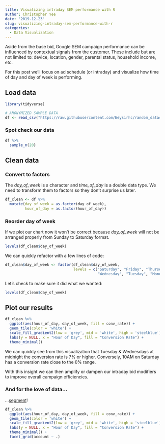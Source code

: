 ```yaml
---
title: Visualizing intraday SEM performance with R
author: Christopher Yee
date: '2019-12-23'
slug: visualizing-intraday-sem-performance-with-r
categories:
  - Data Visualization
---
```


Aside from the base bid, Google SEM campaign performance can be influenced by contextual signals from the customer. These include but are not limited to: device, location, gender, parental status, household income, etc.

For this post we'll focus on ad schedule (or intraday) and visualize how time of day and day of week is performing.

## Load data
```r
library(tidyverse)

# ANONYMIZED SAMPLE DATA
df <- read_csv("https://raw.githubusercontent.com/Eeysirhc/random_datasets/master/intraday_performance.csv")
```

### Spot check our data
```r
df %>% 
  sample_n(20)
```

## Clean data

### Convert to factors

The _day_of_week_ is a character and _time_of_day_ is a double data type. We need to transform them to factors so they don't surprise us later.

```r
df_clean <- df %>% 
  mutate(day_of_week = as.factor(day_of_week),
         hour_of_day = as.factor(hour_of_day)) 
```


### Reorder day of week

If we plot our chart now it won't be correct because _day_of_week_ will not be arranged properly from Sunday to Saturday format.
```r
levels(df_clean$day_of_week)
```

We can quickly refactor with a few lines of code:
```r
df_clean$day_of_week <- factor(df_clean$day_of_week, 
                               levels = c("Saturday", "Friday", "Thursday",
                                          "Wednesday", "Tuesday", "Monday", "Sunday"))
```


Let's check to make sure it did what we wanted:
```r
levels(df_clean$day_of_week)
```


## Plot our results
```r
df_clean %>% 
  ggplot(aes(hour_of_day, day_of_week, fill = conv_rate)) +
  geom_tile(color = 'white') +
  scale_fill_gradient2(low = 'grey', mid = 'white', high = 'steelblue') +
  labs(y = NULL, x = "Hour of Day", fill = "Conversion Rate") +
  theme_minimal() 
```

We can quickly see from this visualization that Tuesday & Wednesdays at midnight the conversion rate is 7% or higher. Conversely, 10AM on Saturday has a conversion rate close to the 0% range.

With this insight we can then amplify or dampen our intraday bid modifiers to improve overall campaign efficiencies.

### And for the love of data...

...[segment](https://www.christopheryee.org/blog/for-the-love-of-data-segment/)!

```r
df_clean %>% 
  ggplot(aes(hour_of_day, day_of_week, fill = conv_rate)) +
  geom_tile(color = 'white') +
  scale_fill_gradient2(low = 'grey', mid = 'white', high = 'steelblue') +
  labs(y = NULL, x = "Hour of Day", fill = "Conversion Rate") +
  theme_minimal() +
  facet_grid(account ~ .)
```

